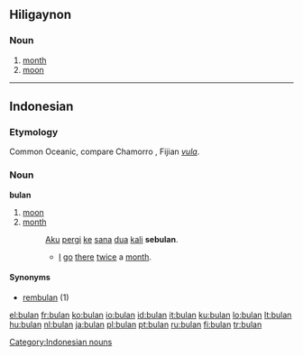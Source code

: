==Hiligaynon==
===Noun===
{{infl|hil|noun}}
#[[month]]
#[[moon]]
----
==Indonesian==

===Etymology===
Common Oceanic, compare Chamorro {{term|pulan|lang=ch}}, Fijian ''[[vula]]''.

===Noun===
'''bulan'''

# [[moon]]
# [[month]]
#: [[aku|Aku]] [[pergi]] [[ke]] [[sana]] [[dua]] [[kali]] '''sebulan'''.
#:* [[I]] [[go]] [[there]] [[twice]] a [[month]].

====Synonyms====
* [[rembulan]] (1)

[[Category:Indonesian nouns]]

[[el:bulan]]
[[fr:bulan]]
[[ko:bulan]]
[[io:bulan]]
[[id:bulan]]
[[it:bulan]]
[[ku:bulan]]
[[lo:bulan]]
[[lt:bulan]]
[[hu:bulan]]
[[nl:bulan]]
[[ja:bulan]]
[[pl:bulan]]
[[pt:bulan]]
[[ru:bulan]]
[[fi:bulan]]
[[tr:bulan]]